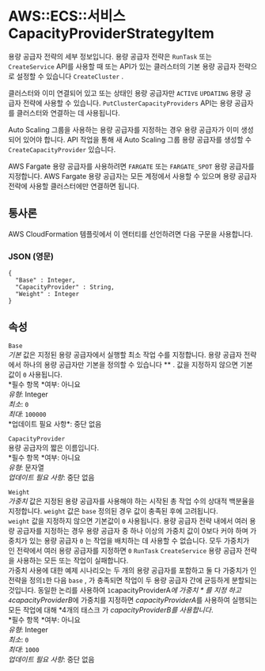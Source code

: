 # AWS::ECS::서비스 CapacityProviderStrategyItem

용량 공급자 전략의 세부 정보입니다. 용량 공급자 전략은 `RunTask` 또는 `CreateService` API를 사용할 때 또는 API가 있는 클러스터의 기본 용량 공급자 전략으로 설정할 수 있습니다 `CreateCluster` .

클러스터와 이미 연결되어 있고 또는 상태인 용량 공급자만 `ACTIVE` `UPDATING` 용량 공급자 전략에 사용할 수 있습니다. `PutClusterCapacityProviders` API는 용량 공급자를 클러스터와 연결하는 데 사용됩니다.

Auto Scaling 그룹을 사용하는 용량 공급자를 지정하는 경우 용량 공급자가 이미 생성되어 있어야 합니다. API 작업을 통해 새 Auto Scaling 그룹 용량 공급자를 생성할 수 `CreateCapacityProvider` 있습니다.

AWS Fargate 용량 공급자를 사용하려면 `FARGATE` 또는 `FARGATE_SPOT` 용량 공급자를 지정합니다. AWS Fargate 용량 공급자는 모든 계정에서 사용할 수 있으며 용량 공급자 전략에 사용할 클러스터에만 연결하면 됩니다.

## 통사론

AWS CloudFormation 템플릿에서 이 엔터티를 선언하려면 다음 구문을 사용합니다.

### JSON (영문)

```
{
  "Base" : Integer,
  "CapacityProvider" : String,
  "Weight" : Integer
}
```

## 속성

`Base`  
_기본_ 값은 지정된 용량 공급자에서 실행할 최소 작업 수를 지정합니다. 용량 공급자 전략에서 하나의 용량 공급자만 기본을 정의할 수 있습니다 \** . 값을 지정하지 않으면 기본값이 `0` 사용됩니다.  
*필수 항목 *여부: 아니요  
*유형*: Integer  
*최소*: `0`  
*최대*: `100000`  
*업데이트 필요 사항\*: 중단 없음

`CapacityProvider`  
용량 공급자의 짧은 이름입니다.  
*필수 항목 *여부: 아니요  
_유형_: 문자열  
_업데이트 필요 사항_: 중단 없음

`Weight`  
_가중치_ 값은 지정된 용량 공급자를 사용해야 하는 시작된 총 작업 수의 상대적 백분율을 지정합니다. `weight` 값은 `base` 정의된 경우 값이 충족된 후에 고려됩니다.  
`weight` 값을 지정하지 않으면 기본값이 `0` 사용됩니다. 용량 공급자 전략 내에서 여러 용량 공급자를 지정하는 경우 용량 공급자 중 하나 이상의 가중치 값이 0보다 커야 하며 가중치가 있는 용량 공급자 `0` 는 작업을 배치하는 데 사용할 수 없습니다. 모두 가중치가 인 전략에서 여러 용량 공급자를 지정하면 `0` `RunTask` `CreateService` 용량 공급자 전략을 사용하는 모든 또는 작업이 실패합니다.  
가중치 사용에 대한 예제 시나리오는 두 개의 용량 공급자를 포함하고 둘 다 가중치가 인 전략을 정의`1`한 다음 `base` , 가 충족되면 작업이 두 용량 공급자 간에 균등하게 분할되는 것입니다. 동일한 논리를 사용하여 `1`capacityProviderA*에 가중치 * 를 지정 하고 `4`capacityProviderB*에 가중치를 지정하면 *capacityProviderA*를 사용하여 실행되는 모든 작업에 대해 *4개의 태스크 가 _capacityProviderB를 사용합니다_.  
*필수 항목 *여부: 아니요  
_유형_: Integer  
_최소_: `0`  
_최대_: `1000`  
_업데이트 필요 사항_: 중단 없음
